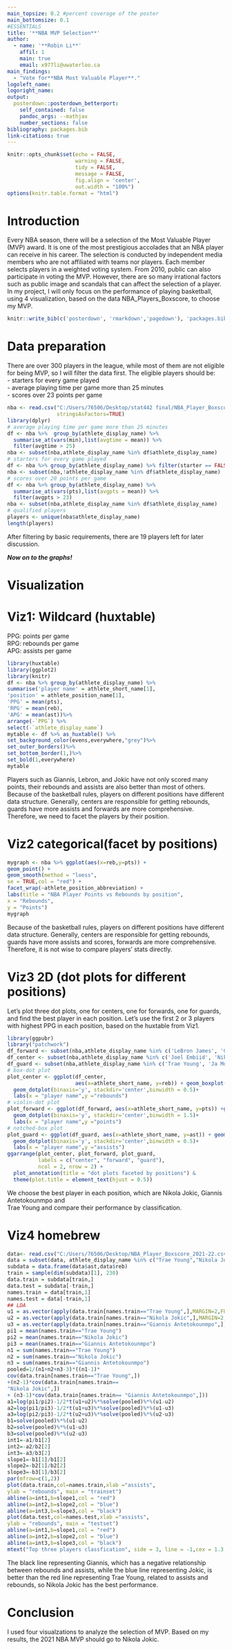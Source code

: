 ---
main_topsize: 0.2 #percent coverage of the poster
main_bottomsize: 0.1
#ESSENTIALS
title: '**NBA MVP Selection**'
author:
  - name: '**Robin Li**'
    affil: 1
    main: true
    email: x977li@uwaterloo.ca
main_findings:
  - "Vote for**NBA Most Valuable Player**."
logoleft_name: 
logoright_name: 
output: 
  posterdown::posterdown_betterport:
    self_contained: false
    pandoc_args: --mathjax
    number_sections: false
bibliography: packages.bib
link-citations: true
---

```{r, include=FALSE}
knitr::opts_chunk$set(echo = FALSE,
                      warning = FALSE,
                      tidy = FALSE,
                      message = FALSE,
                      fig.align = 'center',
                      out.width = "100%")
options(knitr.table.format = "html") 
```

# Introduction
Every NBA season, there will be a selection of the Most Valuable Player (MVP) award. It is one of the most prestigious accolades that an NBA player can receive in his career. The selection is conducted by independent media members who are not affiliated with teams nor players. Each member selects players in a weighted voting system. From 2010, public can also participate in voting the MVP. However, there are so many irrational factors such as public image and scandals that can affect the selection of a player. In my project, I will only focus on the performance of playing basketball, using 4 visualization, based on the data NBA_Players_Boxscore, to choose my MVP.

```{r, include=FALSE}
knitr::write_bib(c('posterdown', 'rmarkdown','pagedown'), 'packages.bib')
```

# Data preparation
There are over 300 players in the league, while most of them are not eligible for being MVP, so I will filter the data first. The eligible players should be:  
- starters for every game played   
- average playing time per game more than 25 minutes  
- scores over 23 points per game 
```{r,warning=FALSE,echo=FALSE}
nba <- read.csv("C:/Users/76506/Desktop/stat442 final/NBA_Player_Boxscore_2021-22.csv",
                stringsAsFactors=TRUE)
library(dplyr)
# average playing time per game more than 25 minutes
df <- nba %>%  group_by(athlete_display_name) %>% 
  summarise_at(vars(min),list(avgtime = mean)) %>%
  filter(avgtime > 25)
nba <- subset(nba,athlete_display_name %in% df$athlete_display_name)
# starters for every game played
df <- nba %>% group_by(athlete_display_name) %>% filter(starter == FALSE)
nba <- subset(nba,!athlete_display_name %in% df$athlete_display_name)
# scores over 20 points per game
df <- nba %>% group_by(athlete_display_name) %>%   
  summarise_at(vars(pts),list(avgpts = mean)) %>%
  filter(avgpts > 23)
nba <- subset(nba,athlete_display_name %in% df$athlete_display_name)
# qualified players
players <- unique(nba$athlete_display_name)
length(players)
```
After filtering by basic requirements, there are 19 players left for later discussion. 


**_Now on to the graphs!_**

# Visualization
# Viz1: Wildcard (huxtable)
PPG: points per game  
RPG: rebounds per game  
APG: assists per game  
```{r,echo=FALSE,out.width="80%"}
library(huxtable)
library(ggplot2)
library(knitr)
df <- nba %>% group_by(athlete_display_name) %>%
summarise('player name' = athlete_short_name[1],
'position' = athlete_position_name[1],
'PPG' = mean(pts),
'RPG' = mean(reb),
'APG' = mean(ast))%>%
arrange(-`PPG`) %>%
select(-`athlete_display_name`)
mytable <- df %>% as_huxtable() %>%
set_background_color(evens,everywhere,"grey")%>%
set_outer_borders()%>%
set_bottom_border(1,)%>%
set_bold(1,everywhere)
mytable
```
Players such as Giannis, Lebron, and Jokic have not only scored many points, their rebounds and assists are also better than most of others. Because of the basketball rules, players on different positions have different data structure. Generally, centers are responsible for getting rebounds, guards have more assists and forwards are more comprehensive. Therefore, we need to facet the players by their position. 

# Viz2 categorical(facet by positions)
```{r myprettycode, warning=FALSE, echo=FALSE, fig.height=6, out.width="80%"}
mygraph <- nba %>% ggplot(aes(x=reb,y=pts)) +
geom_point() +
geom_smooth(method = "loess",
se = TRUE,col = "red") +
facet_wrap(~athlete_position_abbreviation) +
labs(title = "NBA Player Points vs Rebounds by position",
x = "Rebounds",
y = "Points")
mygraph
```

Because of the basketball rules, players on different positions have different data structure. Generally, centers are responsible for getting rebounds, guards have more assists and scores, forwards are more comprehensive. Therefore, it is not wise to compare players' stats directly.


# Viz3 2D (dot plots for different positions)
Let's plot three dot plots, one for centers, one for forwards, one for guards, and find the best player in each position. Let's use the first 2 or 3 players with highest PPG in each position, based on the huxtable from Viz1.
```{r,warning=FALSE,echo=FALSE}
library(ggpubr)
library("patchwork")
df_forward <- subset(nba,athlete_display_name %in% c('LeBron James', 'Giannis Antetokounmpo','Kevin Durant'))
df_center <- subset(nba,athlete_display_name %in% c('Joel Embiid', 'Nikola Jokic'))
df_guard <- subset(nba,athlete_display_name %in% c('Trae Young', 'Ja Morant','Kyrie Irving'))
# box-dot plot
plot_center <- ggplot(df_center,
                      aes(x=athlete_short_name, y=reb)) + geom_boxplot()+
  geom_dotplot(binaxis='y', stackdir='center',binwidth = 0.5)+
  labs(x = "player name",y ="rebounds")
# violin-dot plot
plot_forward <- ggplot(df_forward, aes(x=athlete_short_name, y=pts)) +geom_violin(trim = FALSE)+
  geom_dotplot(binaxis='y', stackdir='center',binwidth = 1.5)+
  labs(x = "player name",y ="points")
# notched-box plot
plot_guard <- ggplot(df_guard, aes(x=athlete_short_name, y=ast)) + geom_boxplot(notch = TRUE)+
  geom_dotplot(binaxis='y', stackdir='center',binwidth = 0.5)+
  labs(x = "player name",y ="assists")
ggarrange(plot_center, plot_forward, plot_guard,
          labels = c("center", "forward", "guard"),
          ncol = 2, nrow = 2) + 
  plot_annotation(title = "dot plots faceted by positions") & 
  theme(plot.title = element_text(hjust = 0.5))
```

We choose the best player in each position, which are Nikola Jokic, Giannis Antetokounmpo and 	
Trae Young and compare their performance by classification.

# Viz4 homebrew

```{r}
data<- read.csv("C:/Users/76506/Desktop/NBA_Player_Boxscore_2021-22.csv", stringsAsFactors=TRUE)
data = subset(data, athlete_display_name %in% c("Trae Young","Nikola Jokic", "Giannis Antetokounmpo"))
subdata = data.frame(data$ast,data$reb)
train = sample(dim(subdata)[1], 230)
data.train = subdata[train,]
data.test = subdata[-train,]
names.train = data[train,1]
names.test = data[-train,1]
## LDA
u1 = as.vector(apply(data.train[names.train=="Trae Young",],MARGIN=2,FUN=mean))
u2 = as.vector(apply(data.train[names.train=="Nikola Jokic",],MARGIN=2,FUN=mean))
u3 = as.vector(apply(data.train[names.train=="Giannis Antetokounmpo",],MARGIN=2,FUN=mean))
pi1 = mean(names.train=="Trae Young")
pi2 = mean(names.train=="Nikola Jokic")
pi3 = mean(names.train=="Giannis Antetokounmpo")
n1 = sum(names.train=="Trae Young")
n2 = sum(names.train=="Nikola Jokic")
n3 = sum(names.train=="Giannis Antetokounmpo")
pooled=1/(n1+n2+n3-3)*((n1-1)*
cov(data.train[names.train=="Trae Young",])
+(n2-1)*cov(data.train[names.train==
"Nikola Jokic",])
+ (n3-1)*cov(data.train[names.train== "Giannis Antetokounmpo",]))
a1=log(pi1/pi2)-1/2*t(u1+u2)%*%solve(pooled)%*%(u1-u2)
a2=log(pi1/pi3)-1/2*t(u1+u3)%*%solve(pooled)%*%(u1-u3)
a3=log(pi2/pi3)-1/2*t(u2+u3)%*%solve(pooled)%*%(u2-u3)
b1=solve(pooled)%*%(u1-u2)
b2=solve(pooled)%*%(u1-u3)
b3=solve(pooled)%*%(u2-u3)
int1=-a1/b1[2]
int2=-a2/b2[2]
int3=-a3/b3[2]
slope1=-b1[1]/b1[2]
slope2=-b2[1]/b2[2]
slope3=-b3[1]/b3[2]
par(mfrow=c(1,2))
plot(data.train,col=names.train,xlab ="assists",
ylab = "rebounds", main = "trainset")
abline(a=int1,b=slope1,col = "red")
abline(a=int2,b=slope2,col = "blue")
abline(a=int3,b=slope3,col = "black")
plot(data.test,col=names.test,xlab ="assists",
ylab = "rebounds", main = "testset")
abline(a=int1,b=slope1,col = "red")
abline(a=int2,b=slope2,col = "blue")
abline(a=int3,b=slope3,col = "black")
mtext("Top three players classfication", side = 3, line = -1,cex = 1.3, outer = TRUE)
```
The black line representing Giannis, which has a negative relationship between rebounds and assists, while the blue line representing Jokic, is better than the red line representing Trae Young, related to assists and rebounds, so Nikola Jokic has the best performance.

# Conclusion
I used four visualzations to analyze the selection of MVP. Based on my results, the 2021 NBA MVP should go to Nikola Jokic.
